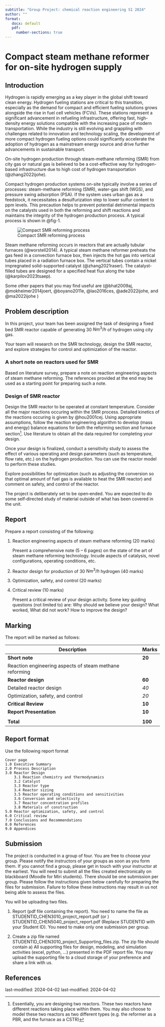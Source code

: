 ```yaml
---
subtitle: "Group Project: chemical reaction engineering S1 2024"
author: ""
format:
   docx: default
   pdf:
     number-sections: true
---
```


# Compact steam methane reformer for on-site hydrogen supply

## Introduction

Hydrogen is rapidly emerging as a key player in the global shift toward clean
energy. Hydrogen fueling stations are critical to this transition, especially
as the demand for compact and efficient fueling solutions grows alongside the
rise in fuel cell vehicles (FCVs). These stations represent a significant
advancement in refueling infrastructure, offering fast, high-density energy
solutions compatible with the increasing pace of modern transportation. While
the industry is still evolving and grappling with challenges related to
innovation and technology scaling, the development of more compact hydrogen
fueling options could significantly accelerate the adoption of hydrogen as a
mainstream energy source and drive further advancements in sustainable
transport.

On-site hydrogen production through steam-methane reforming (SMR) from city gas
or natural gas is believed to be a cost-effective way for hydrogen-based
infrastructure due to high cost of hydrogen transportation (@zhang2022ijohe). 

Compact hydrogen production systems on-site typically involve a series of
processes: steam-methane reforming (SMR), water-gas shift (WGS), and pressure
swing adsorption (PSA). If the system uses urban gas as a feedstock, it
necessitates a desulfurization step to lower sulfur content to ppm levels. This
precaution helps to prevent potential detrimental impacts on the catalysts used
in both the reforming and shift reactions and maintains the integrity of the
hydrogen production process. A typical process is shown in @fig-1. 

![Compact SMR reforming process](../../assets/images/hyserve30-reforming-process.png){#fig-1}

Steam methane reforming occurs in reactors that are actually tubular furnaces
(@worstell2014). A typical steam methane reformer preheats the gas feed in a
convection furnace box, then injects the hot gas into vertical tubes placed in
a radiation furnace box. The vertical tubes contain a nickel impregnated
solid-supported catalyst (@zhang2021raser). The catalyst-filled tubes are
designed for a specified heat flux along the tube (@karpilov2023tsaep).

Some other papers that you may find useful are (@bhat2009aj,
@mokheimer2014joert, @boyano2011e, @lao2016ces, @ade2022ijohe, and @ma2022ijohe )

## Problem description

In this project, your team has been assigned the task of designing a fixed bed
SMR reactor capable of generating 30 $Nm^3/h$ of hydrogen using city gas. 

Your team will research on the SMR technology, design the SMR reactor, and
explore strategies for control and optimization of the reactor. 

### A short note on reactors used for SMR

Based on literature survey, prepare a note on reaction engineering aspects of
steam methane reforming. The references provided at the end may be used as a
starting point for preparing such a note.

### Design of SMR reactor

Design the SMR reactor to be operated at constant temperature. Consider all the
major reactions occuring within the SMR process. Detailed kinetics of the
reactions occuring is given by @hou2001cej. Using appropriate assumptions,
follow the reaction engineering algorithm to develop (mass and energy) balance
equations for both the reforming section and furnace section[^1]. Use
literature to obtain all the data required for completing your design. 

[^1]: Essentially, you are designing two reactors. These two reactors have
different reactions taking place within them. You may also choose to model
these two reactors as two different types (e.g. the reformer as a PBR, and the
furnace as a CSTR)

Once your design is finalized, conduct a sensitivity study to assess the effect
of various operating and design parameters (such as temperature, flow rate,
etc.) on the hydrogen production.  You can use the reactor model to perform these studies.  

Explore possibilities for optimization (such as adjusting the conversion so
that optimal amount of fuel gas is available to heat the SMR reactor) and comment on safety, and control of the reactor. 

The project is deliberately set to be open‐ended. You are expected to do some
self‐directed study of material outside of what has been covered in the unit. 

## Report

Prepare a report consisting of the following:

1. Reaction engineering aspects of steam methane reforming \hfill (20 marks) 

   Present a comprehensive note (5 – 6 pages) on the state of the art of 
   steam methane reforming technology. Incude aspects of catalysis, novel
   configurations, operating conditions, etc.

2. Reactor design for production of 30 $Nm^3/h$ hydrogen \hfill (40 marks) 

3. Optimization, safety, and control \hfill (20 marks)

4. Critical review \hfill (10 marks)

   Present a critical review of your design activity.
   Some key guiding questions (not limited to) are: 
   Why should we believe your design?
   What worked, What did not work?
   How to improve the design?

## Marking

The report will be marked as follows:

| Description   | Marks |
| - | - |
| **Short note** | **20** |
| Reaction engineering aspects of steam methane reforming||
| **Reactor design** | **60**|
| Detailed reactor design |_40_|
| Optimization, safety, and control | _20_ |
| **Critical Review** |**10** |
| **Report Presentation** | **10**     |
|                     |       |
| **Total**             | **100**    |

## Report format

Use the following report format

```
Cover page
1.0 Executive Summary
2.0 Process Description
3.0 Reactor Design
	3.1 Reaction chemistry and thermodynamics
	3.2 Catalyst
	3.3 Reactor type
	3.4 Reactor sizing
	3.5 Reactor operating conditions and sensitivities
	3.6 Conversion and selectivity
	3.7 Reactor concentration profiles
	3.8 Materials of construction
5.0 Reactor optimization, safety, and control
6.0 Critical review
7.0 Conclusions and Recommendations
8.0 References
9.0 Appendices
```
## Submission

The project is conducted in a group of four. 
You are free to choose your group.
Please notify the instructors of your groups as soon as you form them.
If you cannot find a group, please get in touch with your instructor at the earliest.
You will need to submit all the files created electronically on blackboard (Moodle for Miri students).
There should be one submission per group. 
Please follow the instructions given below carefully for preparing the files for submission.
Failure to follow these instructions may result in us not being able to assess the files.

You will be uploading two files.

1.  Report (pdf file containing the report).
    You need to name the file as STUDENTID_CHEN3010_project_report.pdf (or )
    STUDENTID_CHEN5040_project_report.pdf (Replace STUDENTID with your Student
    ID). You need to make only one submission per group.

2.  Create a zip file named STUDENTID_CHEN3010_project_Supporting_files.zip.
    The zip file should contain a) All supporting files for design, modeling,
    and simulation activities (excel, python, ...) presented in the PDF report
    file. You may upload the supporting file to a cloud storage of your preference
    and share a link with us.

## References


last-modified: 2024-04-02
last-modified: 2024-04-02
